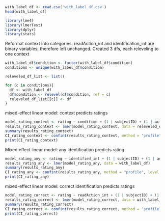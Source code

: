 ```r
with_label_df <- read.csv('with_label_df.csv')
head(with_label_df)

library(lme4)
library(lmerTest)
library(dplyr)
library(stats)
```


Reformat context into categories.
readAction_int and identification_int are binary variables, therefore left unchanged.
Created 3 dfs, each releveling to one context

```r
with_label_df$condition <- factor(with_label_df$condition)
conditions <- unique(with_label_df$condition)

releveled_df_list <- list()

for (c in conditions){
  df <- with_label_df
  df$condition <- relevel(df$condition, ref = c)
  releveled_df_list[[c]] <- df
}
```


mixed-effect linear model: context predicts ratings
```r
model_rating_context <- rating ~ condition + (1 | subjectID) + (1 | action)
results_rating_context <- lmer(model_rating_context, data = releveled_df_list[["far"]])
summary(results_rating_context)
CI_rating_context <- confint(results_rating_context, method = "profile", level = 0.95)
print(CI_rating_context)
```

Mixed effect linear model: any identification predicts rating
```r
model_rating_any <- rating ~ identified_int + (1 | subjectID) + (1 | action)
results_rating_any <- lmer(model_rating_any, data = with_label_df)
summary(results_rating_any)
CI_rating_any <- confint(results_rating_any, method = "profile", level = 0.95)
print(CI_rating_any)
```


mixed-effect linear model: correct identification predicts ratings

```r
model_rating_correct <- rating ~ readAction_int + (1 | subjectID) + (1 | action)
results_rating_correct <- lmer(model_rating_correct, data = with_label_df)
summary(results_rating_correct)
CI_rating_correct <- confint(results_rating_correct, method = "profile", level = 0.95)
print(CI_rating_correct)
```


